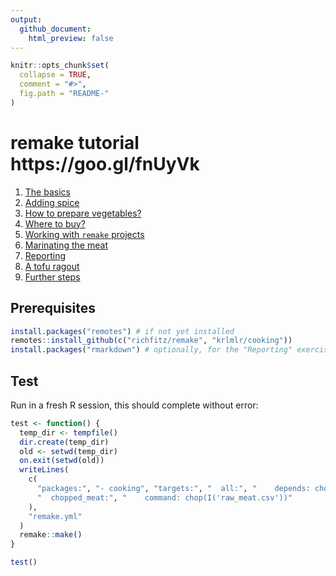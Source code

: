 ```yaml
---
output:
  github_document:
    html_preview: false
---
```


<!-- README.md is generated from README.Rmd. Please edit that file -->

```r
knitr::opts_chunk$set(
  collapse = TRUE,
  comment = "#>",
  fig.path = "README-"
)
```

# remake tutorial https://goo.gl/fnUyVk

1. [The basics](01-basics#readme)
1. [Adding spice](02-spice#readme)
1. [How to prepare vegetables?](03-vegetables#readme)
1. [Where to buy?](04-supermarket#readme)
1. [Working with `remake` projects](05-editing#readme)
1. [Marinating the meat](06-custom#readme)
1. [Reporting](07-knitr#readme)
1. [A tofu ragout](08-tofu#readme)
1. [Further steps](09-freeride#readme)

## Prerequisites

```r
install.packages("remotes") # if not yet installed
remotes::install_github(c("richfitz/remake", "krlmlr/cooking"))
install.packages("rmarkdown") # optionally, for the "Reporting" exercise
```

## Test

Run in a fresh R session, this should complete without error:

```r
test <- function() {
  temp_dir <- tempfile()
  dir.create(temp_dir)
  old <- setwd(temp_dir)
  on.exit(setwd(old))
  writeLines(
    c(
      "packages:", "- cooking", "targets:", "  all:", "    depends: chopped_meat",
      "  chopped_meat:", "    command: chop(I('raw_meat.csv'))"
    ),
    "remake.yml"
  )
  remake::make()
}

test()
```

